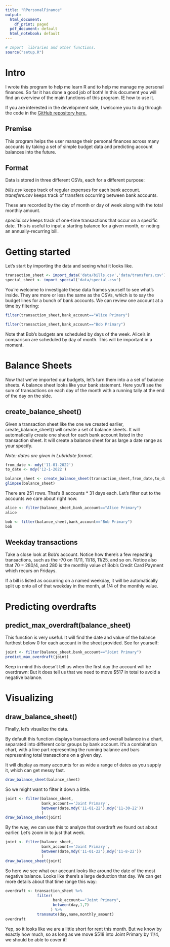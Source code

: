 ```yaml
---
title: "RPersonalFinance"
output:
  html_document:
    df_print: paged
  pdf_document: default
  html_notebook: default
---
```


```r
# Import  libraries and other functions.
source("setup.R") 
```

# Intro

I wrote this program to help me learn R and to help me manage my personal finances. So far it has done a good job of both! In this document you will find an overview of the main functions of this program. IE how to use it. 

If you are interested in the development side, I welcome you to dig through the code in the [GitHub repository here.](https://github.com/kdmartin518/RPersonalFinance)

## Premise

This program helps the user manage their personal finances across many accounts by taking a set of simple budget data and predicting account balances into the future.

## Format

Data is stored in three different CSVs, each for a different purpose:

*bills.csv* keeps track of regular expenses for each bank account. *transfers.csv* keeps track of transfers occurring between bank accounts.

These are recorded by the day of month or day of week along with the total monthly amount.

*special.csv* keeps track of one-time transactions that occur on a specific date. This is useful to input a starting balance for a given month, or noting an annually-recurring bill.

# Getting started

Let's start by importing the data and seeing what it looks like.


```r
transaction_sheet <- import_data('data/bills.csv','data/transfers.csv')
special_sheet <- import_special('data/special.csv')
```

You're welcome to investigate these data frames yourself to see what's inside. They are more or less the same as the CSVs, which is to say the budget lines for a bunch of bank accounts. We can review one account at a time by filtering:

```r
filter(transaction_sheet,bank_account=="Alice Primary")
```
```r
filter(transaction_sheet,bank_account=="Bob Primary")
```

Note that Bob's budgets are scheduled by days of the week. Alice's in comparison are scheduled by day of month. This will be important in a moment.

# Balance Sheets

Now that we've imported our budgets, let's turn them into a a set of balance sheets. A balance sheet looks like your bank statement. Here you'll see the sum of transactions on each day of the month with a running tally at the end of the day on the side. 

## create_balance_sheet()

Given a transaction sheet like the one we created earlier, create_balance_sheet() will create a set of balance sheets. It will automatically create one sheet for each bank account listed in the transaction sheet. It will create a balance sheet for as large a date range as your specify.

*Note: dates are given in Lubridate format.*
```r
from_date <- mdy('11-01-2022')
to_date <- mdy('12-1-2022')

balance_sheet <- create_balance_sheet(transaction_sheet,from_date,to_date)
glimpse(balance_sheet)
```
There are 251 rows. That's 8 accounts * 31 days each. Let's filter out to the accounts we care about right now.

```r
alice <- filter(balance_sheet,bank_account=="Alice Primary")
alice
```

```r
bob <- filter(balance_sheet,bank_account=="Bob Primary")
bob
```

## Weekday transactions

Take a close look at Bob's account. Notice how there's a few repeating transactions, such as the -70 on 11/11, 11/18, 11/25, and so on. Notice also that 70 = 280/4, and 280 is the monthly value of Bob's Credit Card Payment which recurs on Fridays.

If a bill is listed as occurring on a named weekday, it will be automatically split up onto all of that weekday in the month, at 1/4 of the monthly value. 

# Predicting overdrafts

## predict_max_overdraft(balance_sheet)

This function is very useful. It will find the date and value of the balance furthest below 0 for each account in the sheet provided. See for yourself:

```r
joint <- filter(balance_sheet,bank_account=="Joint Primary")
predict_max_overdraft(joint)
```

Keep in mind this doesn't tell us when the first day the account will be overdrawn: But it does tell us that we need to move $517 in total to avoid a negative balance.

# Visualizing

## draw_balance_sheet()

Finally, let's visualize the data.

By default this function displays transactions and overall balance in a chart, separated into different color groups by bank account. It's a combination chart, with a line part representing the running balance and bars representing total transactions on a given day. 

It will display as many accounts for as wide a range of dates as you supply it, which can get messy fast.

```r
draw_balance_sheet(balance_sheet)
```

So we might want to filter it down a little. 

```r
joint <- filter(balance_sheet,
                bank_account=='Joint Primary',
                between(date,mdy('11-01-22'),mdy('11-30-22'))
                )
draw_balance_sheet(joint)
```

By the way, we can use this to analyze that overdraft we found out about earlier. Let's zoom in to just that week.

```r
joint <- filter(balance_sheet,
                bank_account=='Joint Primary',
                between(date,mdy('11-01-22'),mdy('11-8-22'))
                )
draw_balance_sheet(joint)
```
So here we see what our account looks like around the date of the most negative balance. Looks like there's a large deduction that day. We can get more details about that time range this way:

```r
overdraft <- transaction_sheet %>% 
              filter(
                     bank_account=="Joint Primary",
                     between(day,1,7)
                    ) %>%
              transmute(day,name,monthly_amount)
overdraft
```

Yep, so it looks like we are a little short for rent this month. But we know by exactly how much, so as long as we move $518 into Joint Primary by 11/4, we should be able to cover it!
